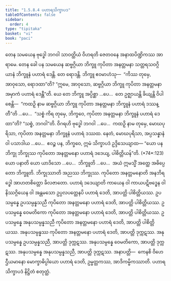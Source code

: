 ```yaml
---
title: "1.5.8.4 ပဟာရသိက္ခာပဒ"
tableOfContents: false
sidebar:
  order: 4
type: "tipitaka"
basket: "vi"
book: "paci"
---
```



<DynamicBreadcrumb />

<Division number="449" book="paci" e="ch" v="2" p="192">

<Paragraph number="1345" book="paci">
တေန သမယေန ဗုဒ္ဓေါ ဘဂဝါ သာဝတ္ထိယံ ဝိဟရတိ ဇေတဝနေ အနာထပိဏ္ဍိကဿ အာရာမေ. တေန ခေါ ပန သမယေန ဆဗ္ဗဂ္ဂိယာ ဘိက္ခူ ကုပိတာ အနတ္တမနာ သတ္တရသဝဂ္ဂိယာနံ ဘိက္ခူနံ ပဟာရံ ဒေန္တိ. တေ ရောဒန္တိ. ဘိက္ခူ ဧဝမာဟံသု—  “ကိဿ တုမှေ, အာဝုသော, ရောဒထာ”တိ? “ဣမေ, အာဝုသော, ဆဗ္ဗဂ္ဂိယာ ဘိက္ခူ ကုပိတာ အနတ္တမနာ အမှာကံ ပဟာရံ ဒေန္တီ”တိ.
</Paragraph>

<Paragraph number="1346" book="paci">
ယေ တေ ဘိက္ခူ အပ္ပိစ္ဆာ …ပေ…  တေ ဥဇ္ဈာယန္တိ ခိယျန္တိ ဝိပါစေန္တိ—  “ကထဉှိ နာမ ဆဗ္ဗဂ္ဂိယာ ဘိက္ခူ ကုပိတာ အနတ္တမနာ ဘိက္ခူနံ ပဟာရံ ဒဿန္တီ”တိ …ပေ…  “သစ္စံ ကိရ တုမှေ, ဘိက္ခဝေ, ကုပိတာ အနတ္တမနာ ဘိက္ခူနံ ပဟာရံ ဒေထာ”တိ? “သစ္စံ, ဘဂဝါ”တိ. ဝိဂရဟိ ဗုဒ္ဓေါ ဘဂဝါ …ပေ…  ကထဉှိ နာမ တုမှေ, မောဃပုရိသာ, ကုပိတာ အနတ္တမနာ ဘိက္ခူနံ ပဟာရံ ဒဿထ. နေတံ, မောဃပုရိသာ, အပ္ပသန္နာနံ ဝါ ပသာဒါယ …ပေ…  ဧဝဉ္စ ပန, ဘိက္ခဝေ, ဣမံ သိက္ခာပဒံ ဥဒ္ဒိသေယျာထ—
</Paragraph>

</Division>
<Division number="450" book="paci" e="ch" v="2" p="192">

<Paragraph number="1347" book="paci">
<Emphasis>“ယော ပန ဘိက္ခု ဘိက္ခုဿ ကုပိတော အနတ္တမနော ပဟာရံ ဒဒေယျ, ပါစိတ္တိယန်”</Emphasis>တိ. (*74*:<Emphasis>123</Emphasis>)
</Paragraph>

</Division>
<Division number="451" book="paci" e="ch" v="2" p="192">

<Paragraph number="1348" book="paci">
<Emphasis>ယော ပနာ</Emphasis>တိ ယော ယာဒိသော …ပေ…  <Emphasis>ဘိက္ခူ</Emphasis>တိ …ပေ…  အယံ ဣမသ္မိံ အတ္ထေ အဓိပ္ပေတော ဘိက္ခူတိ.
</Paragraph>

<Paragraph number="1349" book="paci">
<Emphasis>ဘိက္ခုဿာ</Emphasis>တိ အညဿ ဘိက္ခုဿ.
</Paragraph>

<Paragraph number="1350" book="paci">
<Emphasis>ကုပိတော အနတ္တမနော</Emphasis>တိ အနဘိရဒ္ဓေါ အာဟတစိတ္တော ခိလဇာတော.
</Paragraph>

<Paragraph number="1351" book="paci">
<Emphasis>ပဟာရံ ဒဒေယျာ</Emphasis>တိ ကာယေန ဝါ ကာယပဋိဗဒ္ဓေန ဝါ နိဿဂ္ဂိယေန ဝါ အန္တမသော ဥပ္ပလပတ္တေနပိ ပဟာရံ ဒေတိ, အာပတ္တိ ပါစိတ္တိယဿ.
</Paragraph>

</Division>
<Division number="452" book="paci" e="ch" v="2" p="192">

<Paragraph number="1352" book="paci">
ဥပသမ္ပန္နေ ဥပသမ္ပန္နသညီ ကုပိတော အနတ္တမနော ပဟာရံ ဒေတိ, အာပတ္တိ ပါစိတ္တိယဿ. ဥပသမ္ပန္နေ ဝေမတိကော ကုပိတော အနတ္တမနော ပဟာရံ ဒေတိ, အာပတ္တိ ပါစိတ္တိယဿ. ဥပသမ္ပန္နေ အနုပသမ္ပန္နသညီ ကုပိတော အနတ္တမနော ပဟာရံ ဒေတိ, အာပတ္တိ ပါစိတ္တိယဿ.
</Paragraph>

<Paragraph number="1353" book="paci">
အနုပသမ္ပန္နဿ ကုပိတော အနတ္တမနော ပဟာရံ ဒေတိ, အာပတ္တိ ဒုက္ကဋဿ. အနုပသမ္ပန္နေ ဥပသမ္ပန္နသညီ, အာပတ္တိ ဒုက္ကဋဿ. အနုပသမ္ပန္နေ ဝေမတိကော, အာပတ္တိ ဒုက္ကဋဿ. အနုပသမ္ပန္နေ အနုပသမ္ပန္နသညီ, အာပတ္တိ ဒုက္ကဋဿ.
</Paragraph>

</Division>
<Division number="453" book="paci" e="ch" v="2" p="193">

<Paragraph number="1354" book="paci">
အနာပတ္တိ—  ကေနစိ ဝိဟေဌီယမာနော မောက္ခာဓိပ္ပါယော ပဟာရံ ဒေတိ, ဥမ္မတ္တကဿ, အာဒိကမ္မိကဿာတိ.

</Paragraph>
</Division>

<Paragraph number="1355" type="center" book="paci">
ပဟာရသိက္ခာပဒံ နိဋ္ဌိတံ စတုတ္ထံ.
</Paragraph>